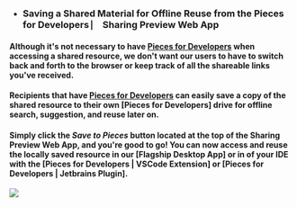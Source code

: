 - ### Saving a Shared Material for Offline Reuse from the Pieces for Developers ⎸ Sharing Preview Web App
#### Although it's not necessary to have [Pieces for Developers]( {{links.website.home}} ) when accessing a shared resource, we don't want our users to have to switch back and forth to the browser or keep track of all the shareable links you've received.
#### Recipients that have [Pieces for Developers]( {{links.website.home}} ) can easily save a copy of the shared resource to their own [Pieces for Developers] drive for offline search, suggestion, and reuse later on.
#### Simply click the **_Save to Pieces_** button located at the top of the Sharing Preview Web App, and you're good to go! You can now access and reuse the locally saved resource in our [Flagship Desktop App] or in of your IDE with the [Pieces for Developers | VSCode Extension] or [Pieces for Developers | Jetbrains Plugin].


![](https://storage.googleapis.com/pieces_static_resources/vs_code_marketplace/GIFs/SAVE_FROM_WEB)
